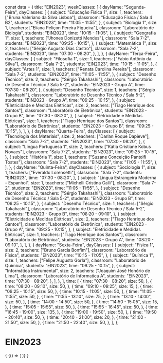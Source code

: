 const data = {
  title: "EIN2023",
  weekClasses: [
    {
      dayName: "Segunda-Feira",
      dayClasses: [
        {
          subject: "Educação Física 1",
          size: 1,
          teachers: ["Bruna Valeriano da Silva Lisboa"],
          classroom: "Educação Física / Sala 4 B2",
          students: "EIN2023",
          time: "11:05 - 11:55",
        },
        {
          subject: "Biologia 1",
          size: 1,
          teachers: ["Eliana Peliçon Pereira Figueira"],
          classroom: "Laboratório de Biologia",
          students: "EIN2023",
          time: "10:15 - 11:05",
        },
        {
          subject: "Geografia 1",
          size: 1,
          teachers: ["Jhones Donizetti Mendes"],
          classroom: "Sala 7-2",
          students: "EIN2023",
          time: "09:25 - 10:15",
        },
        {
          subject: "Matemática 1",
          size: 2,
          teachers: ["Sérgio Augusto Dias Castro"],
          classroom: "Sala 7-2",
          students: "EIN2023",
          time: "07:30 - 08:20",
        },
      ],
    },
    {
      dayName: "Terça-Feira",
      dayClasses: [
        {
          subject: "Filosofia 1",
          size: 1,
          teachers: ["Fabio Antônio da Silva"],
          classroom: "Sala 7-2",
          students: "EIN2023",
          time: "10:15 - 11:05",
        },
        {
          subject: "Artes 1",
          size: 1,
          teachers: ["Renata Carolina Pereira"],
          classroom: "Sala 7-2",
          students: "EIN2023",
          time: "11:05 - 11:55",
        },
        {
          subject: "Desenho Técnico",
          size: 2,
          teachers: ["Sérgio Takahashi"],
          classroom: "Laboratório de Desenho Técnico / Sala 5-2",
          students: "EIN2023 - Grupo A",
          time: "07:30 - 08:20",
        },
        {
          subject: "Desenho Técnico",
          size: 1,
          teachers: ["Sérgio Takahashi"],
          classroom: "Laboratório de Desenho Técnico / Sala 5-2",
          students: "EIN2023 - Grupo A",
          time: "09:25 - 10:15",
        },
        {
          subject: "Eletricidade e Medidas Elétricas",
          size: 2,
          teachers: ["Tiago Henrique dos Santos"],
          classroom: "Laboratório de Eletrônica",
          students: "EIN2023 - Grupo B",
          time: "07:30 - 08:20",
        },
        {
          subject: "Eletricidade e Medidas Elétricas",
          size: 1,
          teachers: ["Tiago Henrique dos Santos"],
          classroom: "Laboratório de Eletrônica",
          students: "EIN2023 - Grupo B",
          time: "09:25 - 10:15",
        },
      ],
    },
    {
      dayName: "Quarta-Feira",
      dayClasses: [
        {
          subject: "Tecnologia dos Materiais",
          size: 2,
          teachers: ["Darlan Roque Dapieve"],
          classroom: "Sala 7-2",
          students: "EIN2023",
          time: "07:30 - 08:20",
        },
        {
          subject: "Lingua Portuguesa 1",
          size: 2,
          teachers: ["Kátia Cristiane Kobus Novaes"],
          classroom: "Sala 7-2",
          students: "EIN2023",
          time: "09:25 - 10:15",
        },
        {
          subject: "História 1",
          size: 1,
          teachers: ["Suzane Conceição Pantolfi Tostes"],
          classroom: "Sala 7-2",
          students: "EIN2023",
          time: "11:05 - 11:55",
        },
      ],
    },
    {
      dayName: "Quinta-Feira",
      dayClasses: [
        {
          subject: "Sociologia 1",
          size: 1,
          teachers: ["Everaldo Lorensetti"],
          classroom: "Sala 7-2",
          students: "EIN2023",
          time: "07:30 - 08:20",
        },
        {
          subject: "Lingua Estrangeira Moderna - Espanhol",
          size: 1,
          teachers: ["Michelli Cristina Galli"],
          classroom: "Sala 7-2",
          students: "EIN2023",
          time: "11:05 - 11:55",
        },
        {
          subject: "Desenho Técnico",
          size: 2,
          teachers: ["Sérgio Takahashi"],
          classroom: "Laboratório de Desenho Técnico / Sala 5-2",
          students: "EIN2023 - Grupo B",
          time: "09:25 - 10:15",
        },
        {
          subject: "Desenho Técnico",
          size: 1,
          teachers: ["Sérgio Takahashi"],
          classroom: "Laboratório de Desenho Técnico / Sala 5-2",
          students: "EIN2023 - Grupo B",
          time: "08:20 - 09:10",
        },
        {
          subject: "Eletricidade e Medidas Elétricas",
          size: 2,
          teachers: ["Tiago Henrique dos Santos"],
          classroom: "Laboratório de Eletrônica",
          students: "EIN2023 - Grupo A",
          time: "09:25 - 10:15",
        },
        {
          subject: "Eletricidade e Medidas Elétricas",
          size: 1,
          teachers: ["Tiago Henrique dos Santos"],
          classroom: "Laboratório de Eletrônica",
          students: "EIN2023 - Grupo A",
          time: "08:20 - 09:10",
        },
      ],
    },
    {
      dayName: "Sexta-Feira",
      dayClasses: [
        {
          subject: "Física 1",
          size: 2,
          teachers: ["Bruno Garcia Bonfim"],
          classroom: "Laboratório de Física",
          students: "EIN2023",
          time: "10:15 - 11:05",
        },
        {
          subject: "Química 1",
          size: 1,
          teachers: ["Felipe Augusto Gorla"],
          classroom: "Laboratório de Química",
          students: "EIN2023",
          time: "09:25 - 10:15",
        },
        {
          subject: "Informática Instrumental",
          size: 2,
          teachers: ["Joaquim José Honório de Lima"],
          classroom: "Laboratório de Informatica A",
          students: "EIN2023",
          time: "07:30 - 08:20",
        },
      ],
    },
  ],
  time: [
    {
      time: "07:30 - 08:20",
      size: 50,
    },
    {
      time: "08:20 - 09:10",
      size: 50,
    },
    {
      time: "09:10 - 09:25",
      size: 15,
    },
    {
      time: "09:25 - 10:15",
      size: 50,
    },
    {
      time: "10:15 - 11:05",
      size: 50,
    },
    {
      time: "11:05 - 11:55",
      size: 50,
    },
    {
      time: "11:55 - 13:10",
      size: 75,
    },
    {
      time: "13:10 - 14:00",
      size: 50,
    },
    {
      time: "14:00 - 14:50",
      size: 50,
    },
    {
      time: "14:50 - 15:05",
      size: 15,
    },
    {
      time: "15:05 - 15:55",
      size: 50,
    },
    {
      time: "15:55 - 16:45",
      size: 50,
    },
    {
      time: "16:45 - 19:00",
      size: 135,
    },
    {
      time: "19:00 - 19:50",
      size: 50,
    },
    {
      time: "19:50 - 20:40",
      size: 50,
    },
    {
      time: "20:40 - 21:00",
      size: 20,
    },
    {
      time: "21:00 - 21:50",
      size: 50,
    },
    {
      time: "21:50 - 22:40",
      size: 50,
    },
  ],
};

# EIN2023

<div>
  {
    <BrowserOnly>
      {() => (
        <Grid
          title={data.title}
          weekClasses={data.weekClasses}
          time={data.time}
        />
      )}
    </BrowserOnly>
  }
</div>
